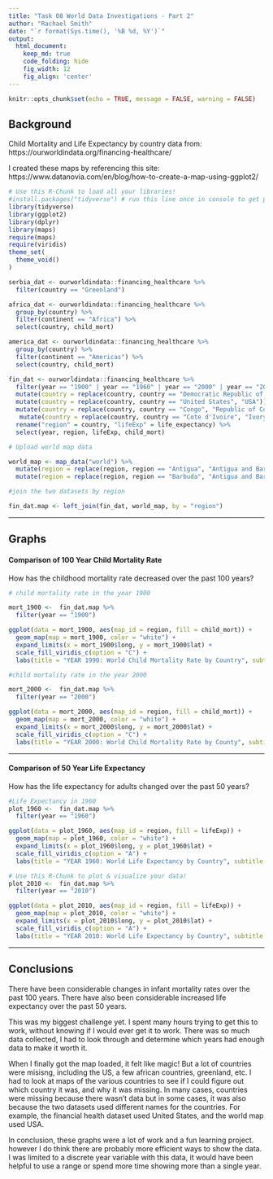 ```yaml
---
title: "Task 08 World Data Investigations - Part 2"
author: "Rachael Smith"
date: "`r format(Sys.time(), '%B %d, %Y')`"
output:
  html_document:  
    keep_md: true
    code_folding: hide
    fig_width: 12
    fig_align: 'center'
---
```


```r
knitr::opts_chunk$set(echo = TRUE, message = FALSE, warning = FALSE)
```
## Background

Child Mortality and Life Expectancy by country data from:
https://ourworldindata.org/financing-healthcare/

I created these maps by referencing this site:
https://www.datanovia.com/en/blog/how-to-create-a-map-using-ggplot2/

```r
# Use this R-Chunk to load all your libraries!
#install.packages("tidyverse") # run this line once in console to get package
library(tidyverse)
library(ggplot2)
library(dplyr)
library(maps)
require(maps)
require(viridis)
theme_set(
  theme_void()
)

serbia_dat <- ourworldindata::financing_healthcare %>%
  filter(country == "Greenland")

africa_dat <- ourworldindata::financing_healthcare %>%
  group_by(country) %>% 
  filter(continent == "Africa") %>% 
  select(country, child_mort)

america_dat <- ourworldindata::financing_healthcare %>%
  group_by(country) %>% 
  filter(continent == "Americas") %>% 
  select(country, child_mort)

fin_dat <- ourworldindata::financing_healthcare %>%
  filter(year == "1900" | year == "1960" | year == "2000" | year == "2010") %>% 
  mutate(country = replace(country, country == "Democratic Republic of Congo", "Democratic Republic of the Congo")) %>%
  mutate(country = replace(country, country == "United States", "USA")) %>%
  mutate(country = replace(country, country == "Congo", "Republic of Congo")) %>%
   mutate(country = replace(country, country == "Cote d'Ivoire", "Ivory Coast")) %>%
  rename("region" = country, "lifeExp" = life_expectancy) %>%
  select(year, region, lifeExp, child_mort)
```

```r
# Upload world map data 

world_map <- map_data("world") %>% 
  mutate(region = replace(region, region == "Antigua", "Antigua and Barbuda")) %>% 
  mutate(region = replace(region, region == "Barbuda", "Antigua and Barbuda")) 

#join the two datasets by region

fin_dat.map <- left_join(fin_dat, world_map, by = "region")

```
-----

## Graphs

#### Comparison of 100 Year Child Mortality Rate

How has the childhood mortality rate decreased over the past 100 years?

```r
# child mortality rate in the year 1900

mort_1900 <-  fin_dat.map %>% 
  filter(year == "1900")

ggplot(data = mort_1900, aes(map_id = region, fill = child_mort)) +
  geom_map(map = mort_1900, color = "white") +
  expand_limits(x = mort_1900$long, y = mort_1900$lat) +
  scale_fill_viridis_c(option = "C") +
  labs(title = "YEAR 1990: World Child Mortality Rate by Country", subtitle= "Child Mortality (0-5 year-olds dying per 1,000 born)", fill = "Child Mortality Rate\nPer 1,000 Born", x = "Year 1900", caption = "The under 5 mortality rate is the probability of a child born in a specific year dying before reaching the age of five if subject to current age-specific mortality rates.")
```

```r
#child mortality rate in the year 2000

mort_2000 <-  fin_dat.map %>% 
  filter(year == "2000")

ggplot(data = mort_2000, aes(map_id = region, fill = child_mort)) +
  geom_map(map = mort_2000, color = "white") +
  expand_limits(x = mort_2000$long, y = mort_2000$lat) +
  scale_fill_viridis_c(option = "C") +
  labs(title = "YEAR 2000: World Child Mortality Rate by County", subtitle= "Child Mortality (0-5 year-olds dying per 1,000 born)", fill = "Child Mortality Rate\nPer 1,000 Born", x = "Year: 2000", caption = "The under 5 mortality rate is the probability of a child born in a specific year dying before reaching the age of five if subject to current age-specific mortality rates.")
```

-----

#### Comparison of 50 Year Life Expectancy

How has the life expectancy for adults changed over the past 50 years?

```r
#Life Expectancy in 1960
plot_1960 <-  fin_dat.map %>% 
  filter(year == "1960")

ggplot(data = plot_1960, aes(map_id = region, fill = lifeExp)) +
  geom_map(map = plot_1960, color = "white") +
  expand_limits(x = plot_1960$long, y = plot_1960$lat) +
  scale_fill_viridis_c(option = "A") +
  labs(title = "YEAR 1960: World Life Expectancy by Country", subtitle = "Life expectancy at birth, total (years)", fill = "Life Expectancy\nRate in Years", x = "Year: 1960", caption = "Life expectancy at birth, total (years). Indicates the number of years a newborn infant would live if prevailing patterns of mortality at the time of its birth were to stay the same throughout its life.")
```


```r
# Use this R-Chunk to plot & visualize your data!
plot_2010 <-  fin_dat.map %>% 
  filter(year == "2010")

ggplot(data = plot_2010, aes(map_id = region, fill = lifeExp)) +
  geom_map(map = plot_2010, color = "white") +
  expand_limits(x = plot_2010$long, y = plot_2010$lat) +
  scale_fill_viridis_c(option = "A") +
  labs(title = "YEAR 2010: World Life Expectancy by Country", subtitle = "Life expectancy at birth, total (years)", fill = "Life Expectancy\nRate in Years", x = "Year:1990",caption ="Life expectancy at birth, total (years). Indicates the number of years a newborn infant would live if prevailing patterns of mortality at the time of its birth were to stay the same throughout its life.")

```

-----

## Conclusions

There have been considerable changes in infant mortality rates over the past 100 years.  There have also been considerable increased life expectancy over the past 50 years.

This was my biggest challenge yet.  I spent many hours trying to get this to work, without knowing if I would ever get it to work.  There was so much data collected, I had to look through and determine which years had enough data to make it worth it.

When I finally got the map loaded, it felt like magic!  But a lot of countries were misisng, including the US, a few african countries, greenland, etc.  I had to look at maps of the various countries to see if I could figure out which country it was, and why it was missing.  In many cases, countries were missing because there wasn't data but in some cases, it was also because the two datasets used different names for the countries.  For example, the financial health dataset used United States, and the world map used USA.

In conclusion, these graphs were a lot of work and a fun learning project. however I do think there are probably more efficient ways to show the data.  I was limited to a discrete year variable with this data, it would have been helpful to use a range or spend more time showing more than a single year.

